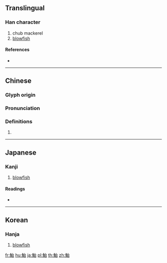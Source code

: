 {{character info/new}}
{{also|鲐}}
==Translingual==

===Han character===
{{Han char|rn=195|rad=魚|as=05|sn=16|four=23360|canj=NFIR}}

# chub mackerel
# [[blowfish]]

====References====
* {{Han ref|kx=1468.130|dkj=46073|dj=2001.190|hdz=74684.050|uh=9B90|ud=39824|bh=EC7C|bd=60540}}

----

==Chinese==
{{zh-forms|s=鲐}}

===Glyph origin===
{{Han etym}}

===Pronunciation===
{{zh-pron
|m=tái
|c=toi4,toi1
|h=pfs=
|md=
|mn=
|w=
|mc=y
|oc=y
|cat=
}}

===Definitions===
{{zh-hanzi}}

# {{rfdef|lang=zh}}

----

==Japanese==

===Kanji===
{{ja-kanji|grade=|rs=魚05}}

# [[blowfish]]

====Readings====
* {{ja-readings|on=[[たい]] (tai), [[い]] (i)|kun=[[ふぐ]] (fugu)}}

----

==Korean==

===Hanja===
{{ko-hanja|hangeul=태|eumhun=|rv=tae|mr=t'ae|y=thay}}

# [[blowfish]]

[[fr:鮐]]
[[hu:鮐]]
[[ja:鮐]]
[[pl:鮐]]
[[th:鮐]]
[[zh:鮐]]